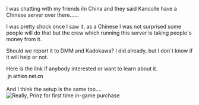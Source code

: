 I was chatting with my friends iIn China and they said Kancolle have a Chinese server over there......

I was pretty shock once I saw it, as a Chinese I was not surprised some people will do that but the crew which running this server is taking people`s money from it.

Should we report it to DMM and Kadokawa? I did already, but I don`t know if it will help or not.

Here is the link if anybody interested or want to learn about it.  <span style="color:rgb(0,0,0);font-family:Arial,SimSun;line-height:24px;">jn.at</span><span style="color:rgb(0,0,0);font-family:Arial,SimSun;line-height:24px;">hlon.n</span><span style="color:rgb(0,0,0);font-family:Arial,SimSun;line-height:24px;">et.c</span><span style="color:rgb(0,0,0);font-family:Arial,SimSun;line-height:24px;">n</span>

And I think the setup is the same too....[[File:2C050CB66E592D61BC4D285C620B1C48.jpg|frame|left|Really, Prinz for first time in-game purchase]]<ac_metadata title="So.....I found this...."> </ac_metadata>